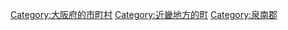 {{Commonscat|Misaki, Osaka}}
{{Catmore}}

{{DEFAULTSORT:Misaki}}
[[Category:大阪府的市町村|Category:大阪府的市町村]]
[[Category:近畿地方的町|Category:近畿地方的町]]
[[Category:泉南郡|Category:泉南郡]]